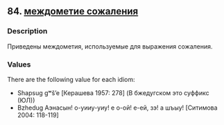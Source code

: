 ## 84. <a href =  'https://agricolamz.github.io/The_Circassian_Isoglosses_Database/84.html'>междометие сожаления</a>
### Description

Приведены междометия, используемые для выражения сожаления.

### Values
There are the following value for each idiom:

* Shapsug  gʷš'e [Керашева 1957: 278] (В бжедугском это суффикс (ЮЛ))
* Bzhedug  Аэнасын! о-уииу-уиу! е о-ой! е-ей, зэ! а шъыу! [Ситимова 2004: 118-119] 

